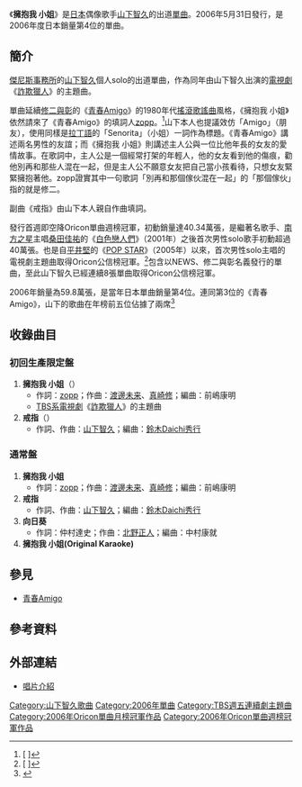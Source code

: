 {{noteTA
|G1=JP Show
}}
{{Infobox Single |
| Name                  = 擁抱我 小姐<br/>{{lang|ja|抱いてセニョリータ}}
| Cover=抱いてセニョリータ.jpg
| Artist                = [[山下智久|山下智久]]
| Released              = 2006年5月31日（[[日本|日本]]）<br />2006年6月14日（[[台灣|台灣]]）
| Genre                 = [[J-POP|J-POP]]
| Length                = 7分20秒（初回生產限定盤）<br />15分40秒（通常盤）
| Label                 = [[傑尼斯娛樂|傑尼斯娛樂]]
| Chart position        = * 週榜第1位（[[Oricon|Oricon]]）
* 週榜第1位（Five Music）
* 2006年6月度月榜第1位（[[Oricon|Oricon]]）
* 2006年度年榜第4位（[[Oricon|Oricon]]）
| Certification         = *雙白金（唱片，[[日本唱片業協會|日本唱片業協會]]）
| Last single            = -
| This single            = '''擁抱我 小姐'''<br />（2006年）
| Next single            = [[Loveless_(單曲)|Loveless]]<br />（2009年）
}}
{{japanese|japanese=抱いてセニョリータ|kana=だいてセニョリータ|romaji=Daite Senyorīta}}
《'''擁抱我 小姐'''》是[[日本|日本]]偶像歌手[[山下智久|山下智久]]的出道[[單曲|單曲]]。2006年5月31日發行，是2006年度日本銷量第4位的單曲。

==簡介==
[[傑尼斯事務所|傑尼斯事務所]]的[[山下智久|山下智久]]個人solo的出道單曲，作為同年由山下智久出演的[[電視劇|電視劇]]《[[詐欺獵人|詐欺獵人]]》的主題曲。

單曲延續[[修二與彰|修二與彰]]的《[[青春Amigo|青春Amigo]]》的1980年代[[搖滾音樂|搖滾]][[歌謠曲|歌謠曲]]風格，《擁抱我 小姐》依然請來了《青春Amigo》的填詞人[[zopp|zopp]]。<ref name="oriconstyle_060601">[{{Cite web |url=http://www.oricon.co.jp/news/confidence/23420/ |script-title=ja:山下智久「青春アミーゴ」の続編が大ヒットの予感！！ |access-date=2010-05-23 |archive-date=2009-08-30 |archive-url=https://web.archive.org/web/20090830054536/http://www.oricon.co.jp/news/confidence/23420 |dead-url=no }} {{lang|ja|山下智久「青春アミーゴ」の続編が大ヒットの予感！！}}]</ref>山下本人也提議效仿「Amigo」（朋友），使用同樣是[[拉丁語|拉丁語]]的「Senorita」（小姐）一詞作為標題。《青春Amigo》講述兩名男性的友誼；而《擁抱我 小姐》則講述主人公與一位比他年長的女友的愛情故事。在歌詞中，主人公是一個經常打架的年輕人，他的女友看到他的傷痕，勸他別再和那些人混在一起，但是主人公不願意女友把自己當小孩看待，只想女友緊緊擁抱著他。zopp證實其中一句歌詞「別再和那個傢伙混在一起」的「那個傢伙」指的就是修二。

副曲《戒指》由山下本人親自作曲填詞。

發行首週即空降Oricon單曲週榜冠軍，初動銷量達40.34萬張，是繼著名歌手、[[南方之星|南方之星]]主唱[[桑田佳祐|桑田佳祐]]的《[[白色戀人們|白色戀人們]]》（2001年）之後首次男性solo歌手初動超過40萬張。也是自[[平井堅|平井堅]]的《[[POP_STAR|POP STAR]]》（2005年）以來，首次男性solo主唱的電視劇主題曲取得Oricon公信榜冠軍。<ref name="oriconstyle_060531">[{{Cite web |url=http://www.oricon.co.jp/news/rankmusic/23449/ |script-title=ja:山下智久第1弾「抱いてセニョリータ」、首位獲得濃厚！ |access-date=2010-05-23 |archive-date=2009-04-30 |archive-url=https://web.archive.org/web/20090430040115/http://www.oricon.co.jp/news/rankmusic/23449/ |dead-url=no }} {{lang|ja|山下智久第1弾「抱いてセニョリータ」、首位獲得濃厚！}}]</ref>包含以NEWS、修二與彰名義發行的單曲，至此山下智久已經連續8張單曲取得Oricon公信榜冠軍。

2006年銷量為59.8萬張，是當年日本單曲銷量第4位。連同第3位的《青春Amigo》，山下的歌曲在年榜前五位佔據了兩席<ref>{{Cite web |url=http://www.musictvprogram.com/corner-ranking-2006.html |script-title=ja:2006年間シングルランキング TOP100 |access-date=2010-05-23 |archive-url=https://web.archive.org/web/20161105125057/http://www.musictvprogram.com/corner-ranking-2006.html |archive-date=2016-11-05 |dead-url=yes }}</ref>

==收錄曲目==
===初回生產限定盤===
#'''擁抱我 小姐'''（{{lang|ja|抱いてセニョリータ}}）
#*作詞：[[zopp|zopp]]；作曲：[[渡邊未来|渡邊未来]]、[[真崎修|真崎修]]；編曲：前嶋康明
#*[[TBS電視|TBS系]][[電視劇|電視劇]]《[[詐欺獵人|詐欺獵人]]》的主題曲	 
#'''戒指'''（{{lang|ja|指輪}}）
#* 作詞、作曲：[[山下智久|山下智久]]；編曲：[[鈴木Daichi秀行|鈴木Daichi秀行]]

===通常盤===
#'''擁抱我 小姐'''
#*作詞：[[zopp|zopp]]；作曲：[[渡邊未来|渡邊未来]]、[[真崎修|真崎修]]；編曲：前嶋康明	 
#'''戒指'''
#* 作詞、作曲：[[山下智久|山下智久]]；編曲：[[鈴木Daichi秀行|鈴木Daichi秀行]]	 
#'''向日葵'''
#* 作詞：仲村達史；作曲：[[Strobo|北野正人]]；編曲：中村康就	 
#'''擁抱我 小姐(Original Karaoke)'''

==參見==
*[[青春Amigo|青春Amigo]]

==參考資料==
{{reflist}}

==外部連結==
*[https://web.archive.org/web/20100330042603/http://www.johnnys-net.jp/j/artists/news/disco/_popup/pop_senorita.html 唱片介紹]

{{Oricon單曲月榜冠軍 (2000年代後期)|2006年6月}}
{{Oricon單曲週榜冠軍 (2006年)|2006年6月12日}}
{{山下智久}}
{{TBS週五連續劇主題曲2000年代後半部}}
{{DEFAULTSORT:Daite Senyoriita}}
[[Category:山下智久歌曲|Category:山下智久歌曲]]
[[Category:2006年單曲|Category:2006年單曲]]
[[Category:TBS週五連續劇主題曲|Category:TBS週五連續劇主題曲]]
[[Category:2006年Oricon單曲月榜冠軍作品|Category:2006年Oricon單曲月榜冠軍作品]]
[[Category:2006年Oricon單曲週榜冠軍作品|Category:2006年Oricon單曲週榜冠軍作品]]